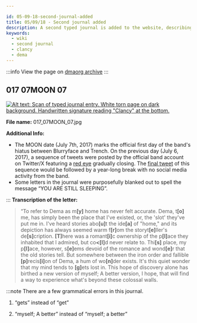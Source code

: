 ```yaml
---

id: 05-09-18-second-journal-added
title: 05/09/18 - Second journal added
description: A second typed journal is added to the website, describing Clancy's feelings towards Dema and the idea of "Home".
keywords:
  - wiki
  - second journal
  - clancy
  - dema
---
```


:::info
View the page on [dmaorg archive](https://www.dmaorg.site/050918/found/15398642_14/clancy.html)
:::

## 017 07MOON 07
[![Alt text: Scan of typed journal entry. White torn page on dark background. Handwritten signature reading "Clancy" at the bottom.](./assets/017_07MOON_07.jpg)](./assets/017_07MOON_07.jpg)

**File name:** 017_07MOON_07.jpg

**Additional Info:**

- The MOON date (July 7th, 2017) marks the official first day of the band's hiatus between Blurryface and Trench. On the previous day (July 6, 2017), a sequence of tweets were posted by the official band account on Twitter/X featuring a [red eye](https://twitter.com/twentyonepilots/status/882999193161388033) gradually closing. The [final tweet](https://twitter.com/twentyonepilots/status/883144349449682944) of this sequence would be followed by a year-long break with no social media activity from the band.
- Some letters in the journal were purposefully blanked out to spell the message “YOU ARE STILL SLEEPING”.

:::
**Transcription of the letter:**
> “To refer to Dema as m<b>[y]</b> home has never felt accurate. Dema, t<b>[o]</b> me, has simply been the place that I've existed, or, the 'slot' they've put me in. I've heard stories abo<b>[u]</b>t the ide<b>[a]</b> of "home," and its depiction has always seemed warm f<b>[r]</b>om the storyt<b>[e]</b>ller's de<b>[s]</b>cription. <b>[T]</b>here was a romant<b>[i]</b>c ownership of the p<b>[l]</b>ace they inhabited that I admired, but co<b><[l]</b>d never relate to. Thi<b>[s]</b> place, my p<b>[l]</b>ace, however, s<b>[e]</b>ems devoid of the romance and wond<b>[e]</b>r that the old stories tell. But somewhere between the iron order and fallible <b>[p]</b>recis<b>[i]</b>on of Dema, a hum of wo<b>[n]</b>der exists. It's this quiet wonder that my mind tends to <b>[g]</b>ets lost in. This hope of discovery alone has birthed a new version of myself; A better version, I hope, that will find a way to experience what's beyond these colossal walls.

:::note There are a few grammatical errors in this journal.

1. “gets” instead of “get”

2. “myself; A better” instead of “myself; a better”
